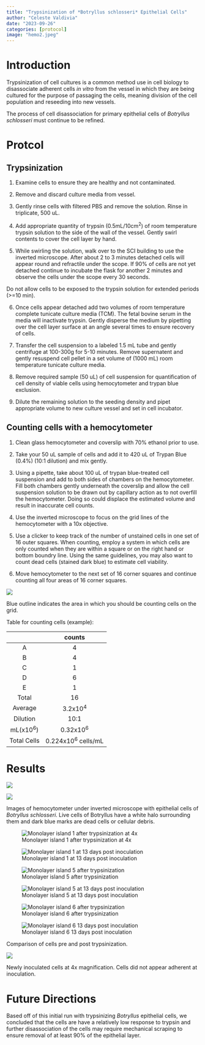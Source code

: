 ```yaml
---
title: "Trypsinization of *Botryllus schlosseri* Epithelial Cells"
author: "Celeste Valdivia"
date: "2023-09-26"
categories: [protocol] 
image: "hemo2.jpeg"
---
```

# Introduction

Trypsinization of cell cultures is a common method use in cell biology to disassociate adherent cells *in vitro* from the vessel in which they are being cultured for the purpose of passaging the cells, meaning division of the cell population and reseeding into new vessels. 

The process of cell disassociation for primary epithelial cells of *Botryllus schlosseri* must continue to be refined. 

# Protcol

## Trypsinization

1. Examine cells to ensure they are healthy and not contaminated.

2. Remove and discard culture media from vessel.

3. Gently rinse cells with filtered PBS and remove the solution. Rinse in triplicate, 500 uL.

4. Add appropriate quantity of trypsin (0.5mL/10cm^2^) of room temperature trypsin solution to the side of the wall of the vessel. Gently swirl contents to cover the cell layer by hand. 

5. While swirling the solution, walk over to the SCI building to use the inverted microscope. After about 2 to 3 minutes detached cells will appear round and refractile under the scope. If 90% of cells are not yet detached continue to incubate the flask for another 2 minutes and observe the cells under the scope every 30 seconds.

::: {.callout-warning}

Do not allow cells to be exposed to the trypsin solution for extended periods (>=10 min).
:::

6. Once cells appear detached add two volumes of room temperature complete tunicate culture media (TCM). The fetal bovine serum in the media will inactivate trypsin. Gently disperse the medium by pipetting over the cell layer surface at an angle several times to ensure recovery of cells.

7. Transfer the cell suspension to a labeled 1.5 mL tube and gently centrifuge at 100-300g for 5-10 minutes. Remove supernatent and gently resuspend cell pellet in a set volume of (1000 mL) room temperature tunicate culture media.

8. Remove required sample (50 uL) of cell suspension for quantification of cell density of viable cells using hemocytometer and trypan blue exclusion. 

9. Dilute the remaining solution to the seeding density and pipet appropriate volume to new culture vessel and set in cell incubator.

## Counting cells with a hemocytometer

1. Clean glass hemocytometer and coverslip with 70% ethanol prior to use.

2. Take your 50 uL sample of cells and add it to 420 uL of Trypan Blue (0.4%) (10:1 dilution) and mix gently.

3. Using a pipette, take about 100 uL of trypan blue-treated cell suspension and add to both sides of chambers on the hemocytometer. Fill both chambers gently underneath the coverslip and allow the cell suspension solution to be drawn out by capillary action as to not overfill the hemocytometer. Doing so could displace the estimated volume and result in inaccurate cell counts.

4. Use the inverted microscope to focus on the grid lines of the hemocytometer with a 10x objective.

5. Use a clicker to keep track of the number of unstained cells in one set of 16 outer squares. When counting, employ a system in which cells are only counted when they are within a square or on the right hand or bottom boundry line. Using the same guidelines, you may also want to count dead cells (stained dark blue) to estimate cell viability.

4. Move hemocytometer to the next set of 16 corner squares and continue counting all four areas of 16 corner squares.

::: {#fig-hemocytometer-diagram layout-ncol="1"}

![](hemo_dia.jpeg){fig-align="center"}

Blue outline indicates the area in which you should be counting cells on the grid.
:::

Table for counting cells (example):

|             |               counts |
|:-----------:|:--------------------:|
| A           | 4                    |
| B           | 4                    |
| C           | 1                    |
| D           | 6                    |
| E           | 1                    |
| Total       | 16                   |
| Average     | 3.2x10^4^            |
| Dilution    | 10:1                 |
| mL(x10^6^)  | 0.32x10^6^           |
| Total Cells | 0.224x10^6^ cells/mL |

# Results

::: {#fig-hemocytometer layout-ncol="2"}

![](hemo1.jpeg)

![](hemo2.jpeg)

Images of hemocytometer under inverted microscope with epithelial cells of *Botryllus schlosseri*. Live cells of Botryllus have a white halo surrounding them and dark blue marks are dead cells or cellular debris.
:::

::: {#fig-cells-post-tryp layout-ncol="2"}

![Monolayer island 1 after trypsinization at 4x](t18_a3_21dps_1_post_tryp.jpeg)

![Monolayer island 1 at 13 days post inoculation](t18_a3_13dps_1_0706 copy.jpg)

![Monolayer island 5 after trypsinization](t18_a3_21dps_5_post_tryp.jpeg)

![Monolayer island 5 at 13 days post inoculation](t18_a3_13dps_5_0716 copy.jpg)

![Monolayer island 6 after trypsinization](t18_a3_21dps_6_post_tryp.jpeg)

![Monolayer island 6 13 days post inoculation](t18_a3_13dps_6_0721 copy.jpg)

Comparison of cells pre and post trypsinization.
:::

::: {#fig-passage-1 layout-ncol="1"}

![](t18_try_21dps_1_new_inoc.jpeg){fig-align="center"}

Newly inoculated cells at 4x magnification. Cells did not appear adherent at inoculation.
:::

# Future Directions

Based off of this initial run with trypsinizing *Botryllus* epithelial cells, we concluded that the cells are have a relatively low response to trypsin and further disassociation of the cells may require mechanical scraping to ensure removal of at least 90% of the epithelial layer.